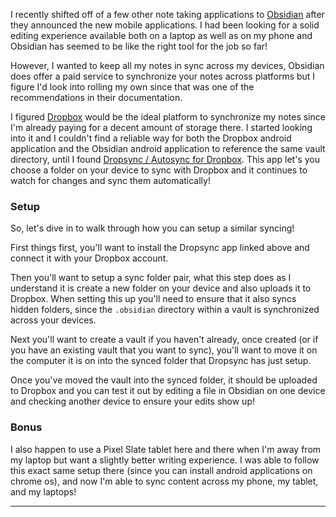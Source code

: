 
I recently shifted off of a few other note taking applications to
[Obsidian](https://obsidian.md) after they announced the new mobile
applications. I had been looking for a solid editing experience available both
on a laptop as well as on my phone and Obsidian has seemed to be like the right
tool for the job so far!

However, I wanted to keep all my notes in sync across my devices, Obsidian does
offer a paid service to synchronize your notes across platforms but I figure I'd
look into rolling my own since that was one of the recommendations in their
documentation.

I figured [Dropbox](https://www.dropbox.com/) would be the ideal platform to
synchronize my notes since I'm already paying for a decent amount of storage
there. I started looking into it and I couldn't find a reliable way for both the
Dropbox android application and the Obsidian android application to reference
the same vault directory, until I found
[Dropsync / Autosync for Dropbox](https://play.google.com/store/apps/details?id=com.ttxapps.dropsync).
This app let's you choose a folder on your device to sync with Dropbox and it
continues to watch for changes and sync them automatically!

### Setup

So, let's dive in to walk through how you can setup a similar syncing!

First things first, you'll want to install the Dropsync app linked above and
connect it with your Dropbox account.

Then you'll want to setup a sync folder pair, what this step does as I
understand it is create a new folder on your device and also uploads it to
Dropbox. When setting this up you'll need to ensure that it also syncs hidden
folders, since the `.obsidian` directory within a vault is synchronized across
your devices.

Next you'll want to create a vault if you haven't already, once created (or if
you have an existing vault that you want to sync), you'll want to move it on the
computer it is on into the synced folder that Dropsync has just setup.

Once you've moved the vault into the synced folder, it should be uploaded to
Dropbox and you can test it out by editing a file in Obsidian on one device and
checking another device to ensure your edits show up!

### Bonus

I also happen to use a Pixel Slate tablet here and there when I'm away from my
laptop but want a slightly better writing experience. I was able to follow this
exact same setup there (since you can install android applications on chrome
os), and now I'm able to sync content across my phone, my tablet, and my
laptops!

<Spacer />

---

<Spacer />

